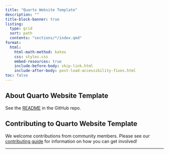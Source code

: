 ```yaml
---
title: "Quarto Website Template"
description: ""
title-block-banner: true
listing:
  type: grid
  sort: path
  contents: "sections/*/index.qmd"
format:
  html:
    html-math-method: katex
    css: styles.css
    embed-resources: true
    include-before-body: skip-link.html
    include-after-body: post-load-accessibility-fixes.html
toc: false
---
```


## About Quarto Website Template

See the [README][readme] in the GitHub repo.

## Contributing to Quarto Website Template

We welcome contributions from community members. Please see our [contributing guide][contribute] for information on how you can get involved!

---

[readme]: https://github.com/nhsbsa-data-analytics/quarto-website-template?tab=readme-ov-file#nhsbsa-quarto-website-template
[contribute]: https://github.com/nhsbsa-data-analytics/quarto-website-template/blob/main/CONTRIBUTE.md
